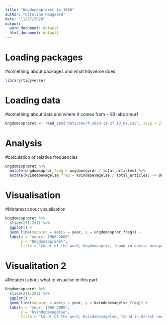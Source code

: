```yaml
---
title: "Ungdomsoprøret in 1968"
author: "Caroline Haugaard"
date: "11/27/2020"
output:
  word_document: default
  html_document: default
---
```

# Loading packages
#something about packages and what tidyverse does
```r
library(tidyverse)
```

# Loading data
#something about data and where it comes from - KB labs smurf
```r
Ungdomsoprøret <- read_csv("Data/smurf-2020-11-27_13_01.csv", skip = 2)
```

# Analysis
#calculation of relative frequencies
```r
Ungdomsoprøret %>% 
  mutate(ungdomsoprør_freq = ungdomsoprør / total_articles) %>% 
  mutate(kvindebevægelse_freq = kvindebevægelse / total_articles) -> Ungdomsoprøret
```

# Visualisation
#Metatext about visualisation
```r
Ungdomsoprøret %>% 
  slice(211:251) %>% 
  ggplot() +
  geom_line(mapping = aes(x = year, y = ungdomsoprør_freq)) +
  labs(x = "years: 1960-2000",
       y = "Ungdomsoprøret",
       title = "Count of the word, Ungdomsoprør, found in danish newspapers")
```

# Visualitation 2
#Metatext about what to visualise in this part
```r
Ungdomsoprøret %>% 
  slice(211:251) %>% 
  ggplot() +
  geom_line(mapping = aes(x = year, y = kvindebevægelse_freq)) +
  labs(x = "year: 1960-2000",
       y = "Kvindebevægelse",
       title = "Count of the word, Kvindebevægelse, found in danish newspapers")
```

